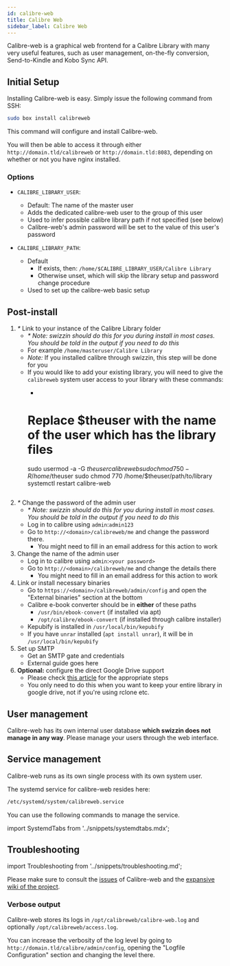 ```yaml
---
id: calibre-web
title: Calibre Web
sidebar_label: Calibre Web
---
```


Calibre-web is a graphical web frontend for a Calibre Library with many very useful features, such as user management, on-the-fly conversion, Send-to-Kindle and Kobo Sync API.

## Initial Setup

Installing Calibre-web is easy. Simply issue the following command from SSH:

```bash main
sudo box install calibreweb
```

This command will configure and install Calibre-web.

You will then be able to access it through either `http://domain.tld/calibreweb` or `http://domain.tld:8083`, depending on whether or not you have nginx installed.

### Options


<InstallOptsWarning />

- `CALIBRE_LIBRARY_USER`:
  - Default: The name of the master user
  - Adds the dedicated calibre-web user to the group of this user
  - Used to infer possible calibre library path if not specified (see below)
  - Calibre-web's admin password will be set to the value of this user's password

- `CALIBRE_LIBRARY_PATH`:
   - Default
      - If exists, then: `/home/$CALIBRE_LIBRARY_USER/Calibre Library`
      - Otherwise unset, which will skip the library setup and password change procedure
   - Used to set up the calibre-web basic setup


## Post-install
1. _*_ Link to your instance of the Calibre Library folder
   - _* Note: swizzin should do this for you during install in most cases. You should be told in the output if you need to do this_
   - For example `/home/masteruser/Calibre Library`
   - _Note:_ If you installed calibre through swizzin, this step will be done for you
   - If you would like to add your existing library, you will need to give the `calibreweb` system user access to your library with these commands:
      - ```bash
      # Replace $theuser with the name of the user which has the library files
      sudo usermod -a -G $theuser calibreweb
      sudo chmod 750 -R /home/$theuser
      sudo chmod 770 /home/$theuser/path/to/library
      systemctl restart calibre-web
      ```
2. _*_ Change the password of the admin user 
   - _* Note: swizzin should do this for you during install in most cases. You should be told in the output if you need to do this_
   - Log in to calibre using `admin`:`admin123`
   - Go to `http://<domain>/calibreweb/me` and change the password there.
      - You might need to fill in an email address for this action to work
4. Change the name of the admin user
   - Log in to calibre using `admin`:`<your password>`
   - Go to `http://<domain>/calibreweb/me` and change the details there
      - You might need to fill in an email address for this action to work
3. Link or install necessary binaries
   - Go to `https://<domain>/calibreweb/admin/config` and open the "External binaries" section at the bottom
   - Calibre e-book converter should be in **either** of these paths
      - `/usr/bin/ebook-convert` (if installed via apt)
      - `/opt/calibre/ebook-convert` (if installed through calibre installer)
   - Kepubify is installed in `/usr/local/bin/kepubify`
   - If you have `unrar` installed (`apt install unrar`), it will be in `/usr/local/bin/kepubify`
3. Set up SMTP
   - Get an SMTP gate and credentials
   - External guide goes here
4. **Optional:** configure the direct Google Drive support
   - Please check [this article](https://github.com/janeczku/calibre-web/wiki/Configuration#using-google-drive-integration) for the appropriate steps
   - You only need to do this when you want to keep your entire library in google drive, not if you're using rclone etc.

## User management
Calibre-web has its own internal user database **which swizzin does not manage in any way**. Please manage your users through the web interface.

## Service management

Calibre-web runs as its own single process with its own system user.

The systemd service for calibre-web resides here:

```bash
/etc/systemd/system/calibreweb.service
```

You can use the following commands to manage the service.

import SystemdTabs from '../snippets/systemdtabs.mdx';

<SystemdTabs service="calibreweb"/>


## Troubleshooting

import Troubleshooting from '../snippets/troubleshooting.md';

<Troubleshooting />

Please make sure to consult the [issues](https://github.com/janeczku/calibre-web/issues) of Calibre-web and the [expansive wiki of the project](https://github.com/janeczku/calibre-web/wiki). 

### Verbose output
Calibre-web stores its logs in `/opt/calibreweb/calibre-web.log` and optionally `/opt/calibreweb/access.log`.

You can increase the verbosity of the log level by going to `http://domain.tld/calibre/admin/config`, opening the "Logfile Configuration" section and changing the level there.